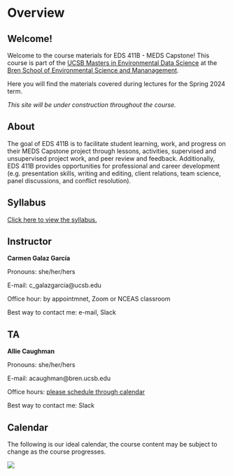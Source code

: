 # Overview

## Welcome! {.unnumbered}

Welcome to the course materials for EDS 411B - MEDS Capstone! This course is part of the [UCSB Masters in Environmental Data Science](https://bren.ucsb.edu/masters-programs/master-environmental-data-science) at the [Bren School of Environmental Science and Mananagement](https://bren.ucsb.edu). 

Here you will find the materials covered during lectures for the Spring 2024 term. 

*This site will be under construction throughout the course.* 

## About
The goal of EDS 411B is to facilitate student learning, work, and progress on their MEDS Capstone project through lessons, activities, supervised and unsupervised project work, and peer review and feedback. Additionally, EDS 411B provides opportunities for professional and career development (e.g. presentation skills, writing and editing, client relations, team science, panel discussions, and conflict resolution). 

## Syllabus
[Click here to view the syllabus.](https://docs.google.com/document/d/10Apn28XssTao9Dex6-he5wTqH7Mmke4DTBLRr_7Qauw/edit?usp=sharing)

## Instructor
**Carmen Galaz García** 

Pronouns: she/her/hers

E-mail: c_galazgarcia@ucsb.edu

Office hour: by appointmnet, Zoom or NCEAS classroom

Best way to contact me: e-mail, Slack

## TA

**Allie Caughman**

Pronouns: she/her/hers

E-mail: acaughman@bren.ucsb.edu

Office hours: [please schedule through calendar](https://calendar.google.com/calendar/u/0/appointments/schedules/AcZssZ2x_X7IUZE2AkG7rEEWSzVia5Dcz4yyOnSvqc6ULvrm2XSi-AHF7zOQJEcZBUJ-PpnAFH3ZjVZy)

Best way to contact me: Slack

## Calendar
The following is our ideal calendar, the course content may be subject to change as the course progresses. 

![](/images/411b_spring/spring_calendar.png)
